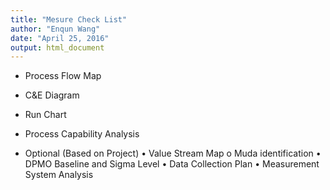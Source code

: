 ```yaml
---
title: "Mesure Check List"
author: "Enqun Wang"
date: "April 25, 2016"
output: html_document
---
```


- Process Flow Map

- C&E Diagram

- Run Chart

- Process Capability Analysis

- Optional (Based on Project)
• Value Stream Map
o Muda identification
• DPMO Baseline and Sigma Level
• Data Collection Plan
• Measurement System Analysis